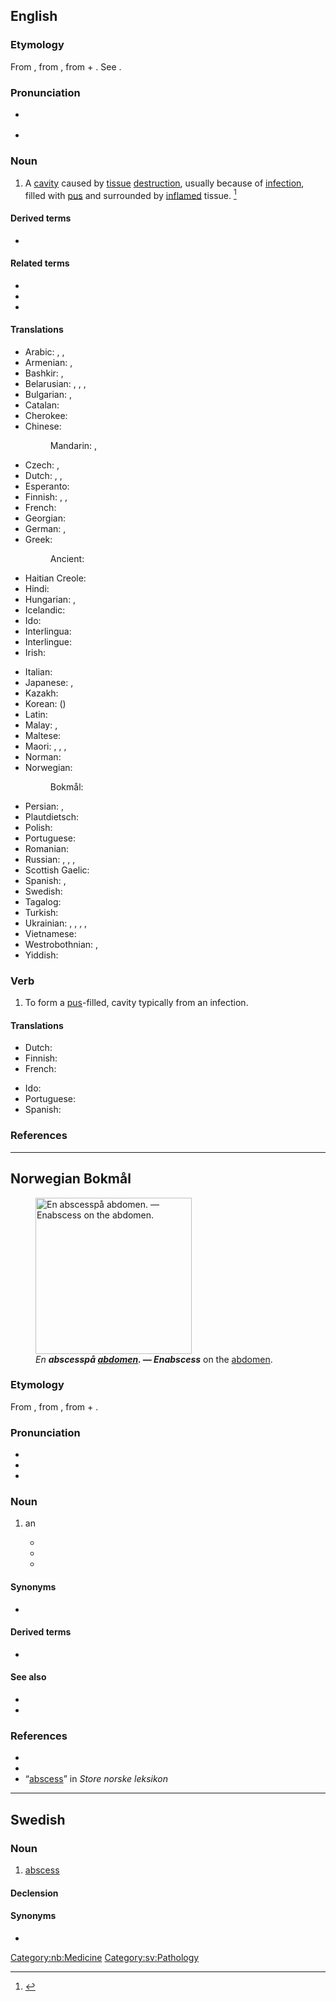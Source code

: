 ==English==
{{wikipedia}}

===Etymology===
From {{der|en|la|abscessus||a going away; gathering of humors, abscess}}, from {{m|la|abscēdō||go away, depart}}, from {{m|la|abs||away from}} + {{m|la|cēdō||go}}. See {{m|en|cede}}.

===Pronunciation===
* {{a|US}} {{IPA|en|/ˈæbsɛs/|/ˈæbsɪs/}}
* {{audio|en|en-uk-abscess.ogg|Audio (UK)}}

===Noun===
{{en-noun}}

# {{lb|en|pathology}} A [[cavity]] caused by [[tissue]] [[destruction]], usually because of [[infection]], filled with [[pus]] and surrounded by [[inflamed]] tissue. {{defdate|First attested in the mid 16<sup>th</sup> century.}}<ref name=SOED>{{R:SOED5|page=8}}</ref>

====Derived terms====
* {{l|en|cold abscess}}

====Related terms====
* {{l|en|boil}} <!-- near synonym -->
* {{l|en|carbuncle}} <!-- near synonym -->
* {{l|en|pustule}} <!-- near synonym -->

====Translations====
{{trans-top|cavity filled with pus}}
* Arabic: {{t|ar|دُمَّل|m}}, {{t|ar|خُرَاج|m}}, {{t|ar|خُرَّاج|m}}
* Armenian: {{t+|hy|թարախակույտ}}, {{t+|hy|պալար}}
* Bashkir: {{t|ba|шеш}}, {{t|ba|шешек}}
* Belarusian: {{t|be|гнайні́к|m}}, {{t|be|ве́рад|m}}, {{t|be|нары́ў|m}}, {{t|be|абсцэ́с|m}}
* Bulgarian: {{t+|bg|абсце́с|m}}, {{t+|bg|ци́рей|m}}
* Catalan: {{t|ca|abscés|m}}
* Cherokee: {{t|chr|ᏚᏍᏗ}}
* Chinese:
*: Mandarin: {{t+|cmn|膿腫|sc=Hani}}, {{t+|cmn|脓肿|tr=nóngzhǒng|sc=Hani}}
* Czech: {{t+|cs|absces|m}}, {{t|cs|hnisavý vřed|m}}
* Dutch: {{t+|nl|abces|n}}, {{t+|nl|etterbuil|m}}, {{t|nl|ettergezwel|n}}
* Esperanto: {{t+|eo|absceso}}
* Finnish: {{t+|fi|paise}}, {{t+|fi|märkäpesäke}}, {{t+|fi|absessi}}
* French: {{t+|fr|abcès|m}}
* Georgian: {{t|ka|აბსცესი}}
* German: {{t+|de|Abszess|m}}, {{t|de|Eiterbeule|f}}
* Greek: {{t+|el|απόστημα|n}}
*: Ancient: {{t|grc|δοθιήν|m}}
* Haitian Creole: {{t|ht|apse|m}}
* Hindi: {{t+|hi|विद्रधि}}
* Hungarian: {{t+|hu|tályog}}, {{t+|hu|kelés}}
* Icelandic: {{t+|is|kýli|n}}
* Ido: {{t+|io|abceso}}
* Interlingua: {{t|ia|abscesso}}
* Interlingue: {{t|ie|abscesse}}
* Irish: {{t|ga|easpa|f}}
{{trans-mid}}
* Italian: {{t+|it|ascesso|m}}
* Japanese: {{t+|ja|膿瘍|tr=nōyō|sc=Jpan}}, {{t|ja|腫れ物|tr=[[はれもの]], haremono|sc=Jpan}}
* Kazakh: {{t|kk|іріңдік}}
* Korean: {{t|ko|농양}} ({{t+|ko|膿瘍}})
* Latin: {{t|la|vomica|f}}
* Malay: {{t|ms|bisul}}, {{t+|ms|abses}}
* Maltese: {{t|mt|pustuletta}}
* Maori: {{t|mi|tāpoa}}, {{t|mi|whēwhē}}, {{t|mi|maiao}}, {{t|mi|tuma}}
* Norman: {{t|nrf|abcès|m}}
* Norwegian:
*: Bokmål: {{t+|nb|abscess|m}}
* Persian: {{t+|fa|دمل|tr=domal}}, {{t+|fa|آبسه|tr=âbse}}
* Plautdietsch: {{t|pdt|Schwäa|n}}
* Polish: {{t+|pl|ropień|m-in}}
* Portuguese: {{t+|pt|abscesso|m}}
* Romanian: {{t+|ro|abces|n}}
* Russian: {{t+|ru|гнойни́к|m}}, {{t+|ru|гнойничо́к|m}} {{q|diminutive}}, {{t+|ru|нары́в|m}}, {{t+|ru|абсце́сс|m}}
* Scottish Gaelic: {{t|gd|neasgaid|f}}
* Spanish: {{t+|es|absceso|m}}, {{t+|es|flemón|m}} {{gloss|gums}}
* Swedish: {{t+|sv|abscess|c}}
* Tagalog: {{t|tl|naknak}}
* Turkish: {{t+|tr|apse}}
* Ukrainian: {{t|uk|гнійни́к|m}}, {{t|uk|гноя́к|m}}, {{t|uk|гноя́нка|f}}, {{t|uk|нари́в|m}}, {{t+|uk|абсце́с|m}}
* Vietnamese: {{t+|vi|áp-xe}}
* Westrobothnian: {{t|gmq-bot|burning|f}}, {{t|gmq-bot|bód|m}}
* Yiddish: {{t|yi|געשוויר|n}}
{{trans-bottom}}

===Verb===
{{en-verb}}

# {{lb|en|intransitive}} To form a [[pus]]-filled, cavity typically from an infection.

====Translations====
{{trans-top|to form an abscess}}
* Dutch: {{t|nl|een abces vormen}}
* Finnish: {{t+|fi|märkiä}}
* French: {{t+|fr|abcéder}}
{{trans-mid}}
* Ido: {{t|io|abceseskar}}
* Portuguese: {{t+|pt|absceder}}
* Spanish: {{t|es|absceder}}
{{trans-bottom}}

===References===
<references/>

----

==Norwegian Bokmål==
{{wp|lang=nb|Verkebyll}}
[[Image:One of the melioidosis abscesses on the abdomen.jpg|250px|thumb|''En  '''''abscess''''' på [[abdomen]]''.  — En '''''abscess''''' on the [[abdomen]].]]

===Etymology===
From {{der|nb|la|abscessus||a going away; gathering of humors, abscess}}, from {{m|la|abscēdō||go away, depart}}, from {{m|la|abs||away from}} + {{m|la|cēdō||go}}.

===Pronunciation===
* {{IPA|nb|/ɑbˈsɛs/}}
* {{rhymes|nb|ɛs}}
* {{hyph|nb|ab|scess}}

===Noun===
{{nb-noun-m1}}

# {{lb|nb|pathology}} an {{l|en|abscess}} {{q|a [[cavity]] caused by [[tissue]] [[destruction]], usually because of [[infection]], filled with [[pus]] and surrounded by [[inflamed]] tissue.}}
#* {{quote-book|nb|year=1845|author={{w|Henrik Wergeland}}|title=Samlede Skrifter III,1|page=193|passage=en fæl absces|t=a nasty abscess}}
#* {{quote-book|nb|year=2010|author={{w|Lars Saabye Christensen}}|title=Bernhard Hvals forsnakkelser|passage=jeg saumfarte foten hans enda en gang og nå fant jeg en abscess ved hælen, hard som en kastanje|t=I scoured his foot once more and now I found an abscess at the heel, hard as a chestnut}}
#* {{quote-book|nb|year=2010|author={{w|Nina Lykke}}|title=Full spredning|page=13|passage=jeg har tømt absesser som har sprutet ned … tak og vegger|t=I have emptied abscesses that have splashed down… ceilings and walls}}

====Synonyms====
* {{l|nb|verkebyll}}

====Derived terms====
* {{l|nb|hjerneabscess}}

====See also====
* {{l|nb|byll}}
* {{l|nb|verk}}

===References===
* {{R:The Bokmål Dictionary}}
* {{R:NAOB}}
* “[http://www.snl.no/abscess abscess]” in ''Store norske leksikon'' 

[[Category:nb:Medicine]]

----

==Swedish==

===Noun===
{{sv-noun|c}}

# {{lb|sv|pathology}} [[#English|abscess]]

====Declension====
{{sv-infl-noun-c-er|genitive=}}

====Synonyms====
* {{l|sv|böld}}

[[Category:sv:Pathology]]